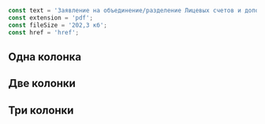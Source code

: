 
```javascript collapse=Демо данные
const text = 'Заявление на объединение/разделение Лицевых счетов и дополнительная информация';
const extension = 'pdf';
const fileSize = '202,3 кб';
const href = 'href';
```

## Одна колонка
<Playground>
    <DownloadLinks>
        <DownloadLink href={href} text={text} extension={extension} fileSize={fileSize} />
    </DownloadLinks>
</Playground>

<Playground>
    <DownloadLinks>
        <DownloadLink href={href} text={text} extension={extension} fileSize={fileSize} />
        <DownloadLink href={href} text={text} extension={extension} fileSize={fileSize} />
    </DownloadLinks>
</Playground>

## Две колонки
<Playground>
    <DownloadLinks>
        <DownloadLink href={href} text={text} extension={extension} fileSize={fileSize} />
        <DownloadLink href={href} text={text} extension={extension} fileSize={fileSize} />
        <DownloadLink href={href} text={text} extension={extension} fileSize={fileSize} />
    </DownloadLinks>
</Playground>

<Playground>
    <DownloadLinks>
        <DownloadLink href={href} text={text} extension={extension} fileSize={fileSize} />
        <DownloadLink href={href} text={text} extension={extension} fileSize={fileSize} />
        <DownloadLink href={href} text={text} extension={extension} fileSize={fileSize} />
        <DownloadLink href={href} text={text} extension={extension} fileSize={fileSize} />
    </DownloadLinks>
</Playground>

## Три колонки
<Playground>
    <DownloadLinks>
        <DownloadLink href={href} text={text} extension={extension} fileSize={fileSize} />
        <DownloadLink href={href} text={text} extension={extension} fileSize={fileSize} />
        <DownloadLink href={href} text={text} extension={extension} fileSize={fileSize} />
        <DownloadLink href={href} text={text} extension={extension} fileSize={fileSize} />
        <DownloadLink href={href} text={text} extension={extension} fileSize={fileSize} />
        <DownloadLink href={href} text={text} extension={extension} fileSize={fileSize} />
    </DownloadLinks>
</Playground>

<Playground>
    <DownloadLinks>
        <DownloadLink href={href} text={text} extension={extension} fileSize={fileSize} />
        <DownloadLink href={href} text={text} extension={extension} fileSize={fileSize} />
        <DownloadLink href={href} text={text} extension={extension} fileSize={fileSize} />
        <DownloadLink href={href} text={text} extension={extension} fileSize={fileSize} />
        <DownloadLink href={href} text={text} extension={extension} fileSize={fileSize} />
        <DownloadLink href={href} text={text} extension={extension} fileSize={fileSize} />
        <DownloadLink href={href} text={text} extension={extension} fileSize={fileSize} />
        <DownloadLink href={href} text={text} extension={extension} fileSize={fileSize} />
    </DownloadLinks>
</Playground>
